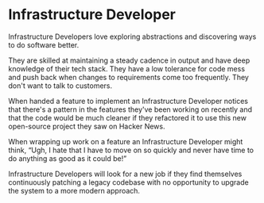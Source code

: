 # Infrastructure Developer

Infrastructure Developers love exploring abstractions and discovering ways to do software better.

They are skilled at maintaining a steady cadence in output and have deep knowledge of their tech stack. They have a low tolerance for code mess and push back when changes to requirements come too frequently. They don't want to talk to customers.

When handed a feature to implement an Infrastructure Developer notices that there's a pattern in the features they've been working on recently and that the code would be much cleaner if they refactored it to use this new open-source project they saw on Hacker News.

When wrapping up work on a feature an Infrastructure Developer might think, “Ugh, I hate that I have to move on so quickly and never have time to do anything as good as it could be!”

Infrastructure Developers will look for a new job if they find themselves continuously patching a legacy codebase with no opportunity to upgrade the system to a more modern approach.
